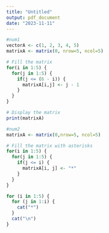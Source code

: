 ```yaml
---
title: "Untitled"
output: pdf_document
date: "2023-11-11"
---
```


``` r
#num1
vectorA <- c(1, 2, 3, 4, 5)
matrixA <- matrix(0, nrow=5, ncol=5)

# Fill the matrix
for(i in 1:5) {
  for(j in 1:5) {
    if(j <= (6 - i)) {
      matrixA[i,j] <- j - 1
    }
  }
}

# Display the matrix
print(matrixA)
```
```r
#num2
matrixA <- matrix(0,nrow=5, ncol=5)

# Fill the matrix with asterisks
for(i in 1:5) {
  for(j in 1:5) {
    if(j <= i) {
      matrixA[i, j] <- "*"
    }
  }
}

for (i in 1:5) {
  for (j in 1:i) {
    cat("*")
  }
  cat("\n")
}
```